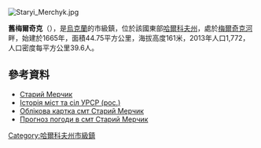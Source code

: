 {{no footnotes|time=2015-09-15T08:19:06+00:00}}
[[Image:Staryi_Merchyk.jpg|right]]
{{coord|49|58|55|N|35|44|49|E|scale:30000_region:UA|display=title}}

'''舊梅爾奇克'''（{{lang-uk|Старий Мерчик}}），是[[烏克蘭|烏克蘭]]的市級鎮，位於該國東部[[哈爾科夫州|哈爾科夫州]]，處於[[梅爾奇克河|梅爾奇克河]]畔，始建於1665年，面積44.75平方公里，海拔高度161米，2013年人口1,772，人口密度每平方公里39.6人。

==參考資料==
* [http://w1.c1.rada.gov.ua/pls/z7502/A005?rdat1=06.09.2011&rf7571=32510 Старий Мерчик]{{dead link|date=2018年4月 |bot=InternetArchiveBot |fix-attempted=yes }}
* [https://web.archive.org/web/20110101195147/http://www.igsu.org.ua/Harkovskja.obl/Valkovskij.rajon/Staryj_Merczik.html Історія міст та сіл УРСР (рос.)]
* [http://gska2.rada.gov.ua/pls/z7502/A005?rdat1=22.08.2008&rf7571=32510 Облікова картка смт Старий Мерчик]{{dead link|date=2018年4月 |bot=InternetArchiveBot |fix-attempted=yes }}
* [http://weather.in.ua/ua/har%27kovskaja/24946 Прогноз погоди в смт Старий Мерчик] {{Wayback|url=http://weather.in.ua/ua/har%27kovskaja/24946 |date=20201126094756 }}

{{DEFAULTSORT:Старий Мерчик}}
[[Category:哈爾科夫州市級鎮|Category:哈爾科夫州市級鎮]]


{{Kharkiv-geo-stub}}